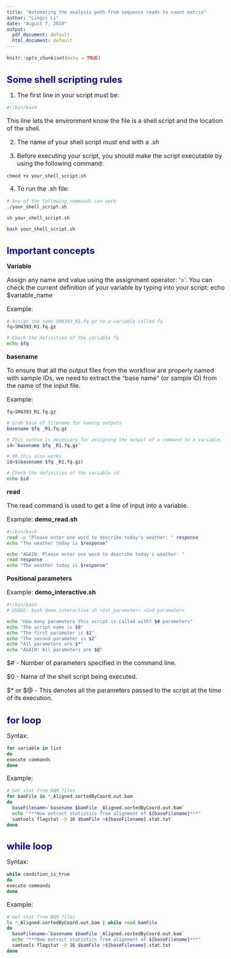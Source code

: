 ```yaml
---
title: "Automating the analysis path from sequence reads to count matrix"
author: "Lingzi Li"
date: "August 7, 2019"
output:
  pdf_document: default
  html_document: default
---
```

<style type="text/css">

body{ /* Normal  */
      font-size: 16px;
  }
td {  /* Table  */
  font-size: 12px;
}
h1.title {
  font-size: 28px;
}
h1 { /* Header 1 */
  font-size: 24px;
  color: DarkBlue;
}
h2 { /* Header 2 */
    font-size: 20px;
}
h3 { /* Header 3 */
    font-size: 18px;
}
code.r{ /* Code block */
    font-size: 12px;
}
pre { /* Code block - determines code spacing between lines */
    font-size: 14px;
}
</style>

```r
knitr::opts_chunk$set(echo = TRUE)
```

# Some shell scripting rules 

1) The first line in your script must be:
```bash
#!/bin/bash
```
This line lets the environment know the file is a shell script and the location of the shell.

2) The name of your shell script must end with a *.sh*

3) Before executing your script, you should make the script executable by using the following command:
```bash
chmod +x your_shell_script.sh
```

4) To run the .sh file:
```bash
# Any of the following commands can work
./your_shell_script.sh

sh your_shell_script.sh

bash your_shell_script.sh
```

# Important concepts

**Variable**

Assign any name and value using the assignment operator: ‘=’. You can check the current definition of your variable by typing into your script: echo $variable_name

Example:
```bash
# Assign the name SM4393_R1.fq.gz to a variable called fq
fq=SM4393_R1.fq.gz

# Check the definition of the variable fq
echo $fq
```

**basename**

To ensure that all the output files from the workflow are properly named with sample IDs, we need to extract the “base name” (or sample ID) from the name of the input file.

Example:
```bash
fq=SM4393_R1.fq.gz

# Grab base of filename for naming outputs
basename $fq _R1.fq.gz

# This syntax is necessary for assigning the output of a command to a variable.
id=`basename $fq _R1.fq.gz`

# OR this also works
id=$(basename $fq _R1.fq.gz)

# Check the definition of the variable id
echo $id
```

**read**

The read command is used to get a line of input into a variable.

Example: **demo_read.sh**
```bash
#!/bin/bash
read -p "Please enter one word to describe today's weather: " response
echo "The weather today is $response"

echo "AGAIN: Please enter one word to describe today's weather: "
read response
echo "The weather today is $response"
```

**Positional parameters**

Example: **demo_interactive.sh**
```bash
#!/bin/bash
# USAGE: bash demo_interactive.sh <1st_parameter> <2nd_parameter>

echo "How many parameters this script is called with? $# parameters"
echo "The script name is $0"
echo "The first parameter is $1"
echo "The second parameter is $2"
echo "All parameters are $*"
echo "AGAIN! All parameters are $@"
```

$# - Number of parameters specified in the command line.

$0 - Name of the shell script being executed.

$* or $@ - This denotes all the parameters passed to the script at the time of its execution.

# for loop

Syntax:
```bash
for variable in list
do
execute commands
done
```

Example:
```bash
# Get stat from BAM files
for bamFile in *_Aligned.sortedByCoord.out.bam
do 
  baseFilename=`basename $bamFile _Aligned.sortedByCoord.out.bam`
  echo "***Now extract statistics from alignment of ${baseFilename}***"
  samtools flagstat -@ 16 $bamFile >${baseFilename}.stat.txt
done 
```

# while loop

Syntax:
```bash
while condition_is_true
do
execute commands
done
```

Example:
```bash
# Get stat from BAM files
ls *_Aligned.sortedByCoord.out.bam | while read bamFile
do 
  baseFilename=`basename $bamFile _Aligned.sortedByCoord.out.bam`
  echo "***Now extract statistics from alignment of ${baseFilename}***"
  samtools flagstat -@ 16 $bamFile >${baseFilename}.stat.txt
done
```
